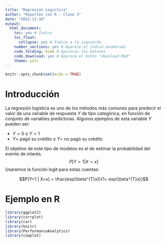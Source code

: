 ---
title: "Regresión Logística"
author: "Reportes con R - Clase 3"
date: "2022-12-10"
output:
  html_document:
    toc: yes # Índice
    toc_float: 
      collapse: yes # Índice a la izquierda 
    number_sections: yes # Aparece el índice enumerado 
    code_folding: hide # Aparecen los botones 
    code_download: yes # Aparece el botón "download Rmd" 
    theme: yeti
---

```{r setup, include=FALSE}
knitr::opts_chunk$set(echo = TRUE)
```
# Introducción

La regresión logística es uno de los métodos más comunes para predecir el valor de una variable de respuesta $Y$ de tipo categórica, en función de conjunto de variables predictoras. Algunos ejemplos de esta variable $Y$ pueden ser:

* $Y=0$ o $Y=1$
* $Y=$ pagó su crédito o $Y=$ no pagó su crédito 

El objetivo de este tipo de modelos es el de estimar la probabilidad del evento de interés. 
$$P[Y=1 | X=x]$$
Usaremos la función logit para estas cuentas: 

$$P[Y=1 | X=x] = \frac{exp(\beta^{T}x)}{1+ exp(\beta^{T}x)}$$ 

# Ejemplo en R 

```{r CargaLibrerias, eval = TRUE, echo=TRUE, message=FALSE,warning=FALSE}
library(ggplot2)
library(corrplot)
library(car)
library(knitr)
library(PerformanceAnalytics)
library(cowplot)
```

